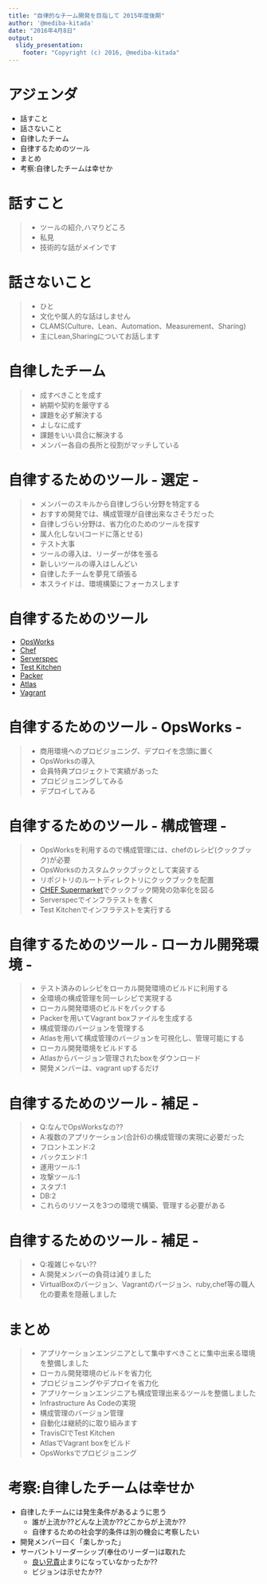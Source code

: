 ```yaml
---
title: "自律的なチーム開発を目指して 2015年度後期"
author: '@mediba-kitada'
date: "2016年4月8日"
output:
  slidy_presentation:
    footer: "Copyright (c) 2016, @mediba-kitada"
---
```


# アジェンダ

- 話すこと
- 話さないこと
- 自律したチーム
- 自律するためのツール
- まとめ
- 考察:自律したチームは幸せか

# 話すこと

> - ツールの紹介,ハマりどころ
> - 私見
> - 技術的な話がメインです

# 話さないこと

> - ひと
> - 文化や属人的な話はしません
> - CLAMS(Culture、Lean、Automation、Measurement、Sharing)
	- 主にLean,Sharingについてお話します

# 自律したチーム

> - 成すべきことを成す
	- 納期や契約を厳守する
	- 課題を必ず解決する
> - よしなに成す
	- 課題をいい具合に解決する
	- メンバー各自の長所と役割がマッチしている

# 自律するためのツール - 選定 -

> - メンバーのスキルから自律しづらい分野を特定する
	- おすすめ開発では、構成管理が自律出来なさそうだった
- 自律しづらい分野は、省力化のためのツールを探す
	- 属人化しない(コードに落とせる)
	- テスト大事
> - ツールの導入は、リーダーが体を張る
	- 新しいツールの導入はしんどい
	- 自律したチームを夢見て頑張る
> - 本スライドは、環境構築にフォーカスします

# 自律するためのツール

- [OpsWorks](https://aws.amazon.com/jp/opsworks/)
- [Chef](https://www.chef.io/chef/)
- [Serverspec](http://serverspec.org/)
- [Test Kitchen](http://kitchen.ci/)
- [Packer](https://www.packer.io/)
- [Atlas](https://atlas.hashicorp.com)
- [Vagrant](https://www.vagrantup.com/)

# 自律するためのツール - OpsWorks -

>- 商用環境へのプロビジョニング、デプロイを念頭に置く
	- OpsWorksの導入
	- 会員特典プロジェクトで実績があった
> - プロビジョニングしてみる
> - デプロイしてみる

# 自律するためのツール - 構成管理 -

> - OpsWorksを利用するので構成管理には、chefのレシピ(クックブック)が必要
	- OpsWorksのカスタムクックブックとして実装する
	- リポジトリのルートディレクトリにクックブックを配置
	- [CHEF Supermarket](https://supermarket.chef.io/)でクックブック開発の効率化を図る
> - Serverspecでインフラテストを書く
> - Test Kitchenでインフラテストを実行する

# 自律するためのツール - ローカル開発環境 -

> - テスト済みのレシピをローカル開発環境のビルドに利用する
	- 全環境の構成管理を同一レシピで実現する
> - ローカル開発環境のビルドをパックする
	- Packerを用いてVagrant boxファイルを生成する
> - 構成管理のバージョンを管理する
	- Atlasを用いて構成管理のバージョンを可視化し、管理可能にする
> - ローカル開発環境をビルドする
	- Atlasからバージョン管理されたboxをダウンロード
	- 開発メンバーは、vagrant upするだけ

# 自律するためのツール - 補足 -

> - Q:なんでOpsWorksなの??
> - A:複数のアプリケーション(合計6)の構成管理の実現に必要だった
	- フロントエンド:2
	- バックエンド:1
	- 運用ツール:1
	- 攻撃ツール:1
	- スタブ:1
	- DB:2
	- これらのリソースを3つの環境で構築、管理する必要がある

# 自律するためのツール - 補足 -

> - Q:複雑じゃない??
> - A:開発メンバーの負荷は減りました
	- VirtualBoxのバージョン、Vagrantのバージョン、ruby,chef等の職人化の要素を隠蔽しました

# まとめ

> - アプリケーションエンジニアとして集中すべきことに集中出来る環境を整備しました
	- ローカル開発環境のビルドを省力化
	- プロビジョニングやデプロイを省力化
> - アプリケーションエンジニアも構成管理出来るツールを整備しました
	- Infrastructure As Codeの実現
	- 構成管理のバージョン管理
> - 自動化は継続的に取り組みます
	- TravisCIでTest Kitchen
	- AtlasでVagrant boxをビルド
	- OpsWorksでプロビジョニング

# 考察:自律したチームは幸せか

- 自律したチームには発生条件があるように思う
	- 誰が上流か??どんな上流か??どこからが上流か??
	- 自律するための社会学的条件は別の機会に考察したい
- 開発メンバー曰く「楽しかった」
- サーバントリーダーシップ(奉仕のリーダー)は取れた
	- [良い兄貴](http://blog.yamotty.com/entry/20160118/1453068000)止まりになっていなかったか??
	- ビジョンは示せたか??
